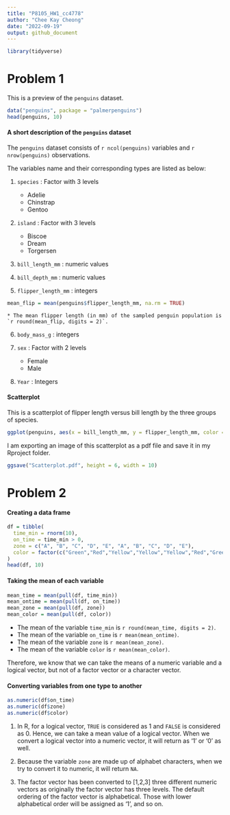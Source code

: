 ```yaml
---
title: "P8105_HW1_cc4778"
author: "Chee Kay Cheong"
date: "2022-09-19"
output: github_document
---
```


```r
library(tidyverse) 
```

# Problem 1

This is a preview of the `penguins` dataset.

```r
data("penguins", package = "palmerpenguins")
head(penguins, 10)
```

#### A short description of the `penguins` dataset

The `penguins` dataset consists of `r ncol(penguins)` variables and `r nrow(penguins)` observations.

The variables name and their corresponding types are listed as below:

1. `species` : Factor with 3 levels 
   * Adelie
   * Chinstrap
   * Gentoo
  
2. `island` : Factor with 3 levels
   * Biscoe
   * Dream
   * Torgersen
  
3. `bill_length_mm` : numeric values

4. `bill_depth_mm` : numeric values

5. `flipper_length_mm` : integers

```r
mean_flip = mean(penguins$flipper_length_mm, na.rm = TRUE)
```
    * The mean flipper length (in mm) of the sampled penguin population is `r round(mean_flip, digits = 2)`.

6. `body_mass_g` : integers

7. `sex` : Factor with 2 levels
    * Female
    * Male
  
8. `Year` : Integers


#### Scatterplot

This is a scatterplot of flipper length versus bill length by the three groups of species.

```r
ggplot(penguins, aes(x = bill_length_mm, y = flipper_length_mm, color = species)) + geom_point()
```

I am exporting an image of this scatterplot as a pdf file and save it in my Rproject folder.
```r
ggsave("Scatterplot.pdf", height = 6, width = 10)
```


# Problem 2

#### Creating a data frame

```r
df = tibble(
  time_min = rnorm(10),
  on_time = time_min > 0,
  zone = c("A", "B", "C", "D", "E", "A", "B", "C", "D", "E"),
  color = factor(c("Green","Red","Yellow","Yellow","Yellow","Red","Green","Red","Yellow","Green"))
)
head(df, 10)
```

#### Taking the mean of each variable

```r
mean_time = mean(pull(df, time_min))
mean_ontime = mean(pull(df, on_time))
mean_zone = mean(pull(df, zone))
mean_color = mean(pull(df, color))
```

* The mean of the variable `time_min` is `r round(mean_time, digits = 2)`.
* The mean of the variable `on_time` is `r mean(mean_ontime)`.
* The mean of the variable `zone` is `r mean(mean_zone)`.
* The mean of the variable `color` is `r mean(mean_color)`.

Therefore, we know that we can take the means of a numeric variable and a logical vector, but not of a factor vector or a character vector.


#### Converting variables from one type to another

```r
as.numeric(df$on_time)
as.numeric(df$zone)
as.numeric(df$color)
```

1. In R, for a logical vector, `TRUE` is considered as 1 and `FALSE` is considered as 0. Hence, we can take a mean value of a logical vector. When we convert a logical vector into a numeric vector, it will return as '1' or '0' as well. 

2. Because the variable `zone` are made up of alphabet characters, when we try to convert it to numeric, it will return `NA`.

3. The factor vector has been converted to [1,2,3] three different numeric vectors as originally the factor vector has three levels. The default ordering of the factor vector is alphabetical. Those with lower alphabetical order will be assigned as '1', and so on.




